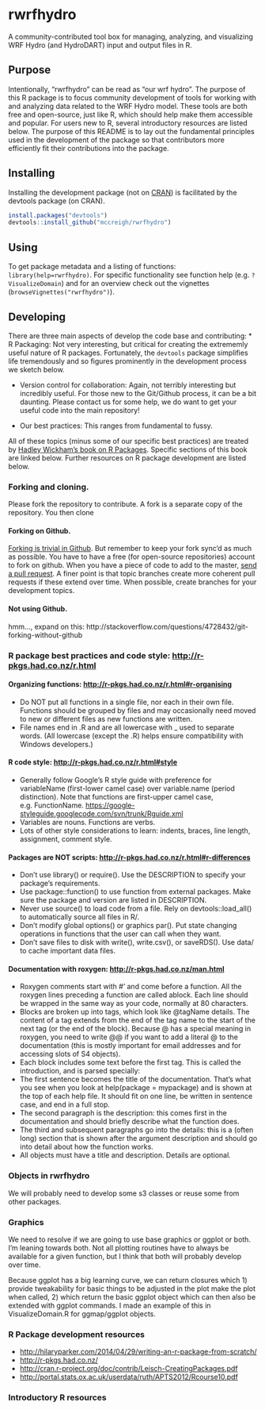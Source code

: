 # rwrfhydro
A community-contributed tool box for managing, analyzing, and visualizing WRF Hydro (and HydroDART) input and output files in R.

## Purpose
Intentionally, “rwrfhydro” can be read as “our wrf hydro”. The purpose of this R package is to focus community development of tools for working with and analyzing data related to the WRF Hydro model. These tools are both free and open-source, just like R, which should help make them accessible and popular. For users new to R, several introductory resources are listed below. 
The purpose of this README is to lay out the fundamental principles used in the development of the package so that contributors more efficiently fit their contributions into the package. 

## Installing
Installing the development package (not on [CRAN](http://cran.r-project.org/)) is facilitated by the devtools package (on CRAN).
``` R
install.packages("devtools")
devtools::install_github("mccreigh/rwrfhydro")
```

## Using
To get package metadata and a listing of functions: `library(help=rwrfhydro)`.
For specific functionality see function help (e.g. `?VisualizeDomain`) and for an overview check out the vignettes (`browseVignettes("rwrfhydro")`).

## Developing
There are three main aspects of develop the code base and contributing:
* R Packaging: Not very interesting, but critical for creating the extrememly useful nature of R packages. Fortunately, the `devtools` package simplifies life tremendously and so figures prominently in the development process we sketch below.

* Version control for collaboration: Again, not terribly interesting but incredibly useful. For those new to the Git/Github process, it can be a bit daunting. Please contact us for some help, we do want to get your useful code into the main repository!

* Our best practices: This ranges from fundamental to fussy. 

All of these topics (minus some of our specific best practices) are treated by [Hadley Wickham’s book on R Packages](http://r-pkgs.had.co.nz/). Specific sections of this book are linked below. Further resources on R package development are listed below. 

### Forking and cloning.
Please fork the repository to contribute. A fork is a separate copy of the repository. You then clone 

#### Forking on Github. 
[Forking is trivial in Github](https://help.github.com/articles/fork-a-repo/). But remember to keep your fork sync'd as much as possible. You have to have a free (for open-source repositories) account to fork on github. When you have a piece of code to add to the master, [send a pull request](https://help.github.com/articles/using-pull-requests/). A finer point is that topic branches create more coherent pull requests if these extend over time. When possible, create branches for your development topics.

#### Not using Github.
hmm..., expand on this: http://stackoverflow.com/questions/4728432/git-forking-without-github

### R package best practices and code style: [http://r-pkgs.had.co.nz/r.html](http://r-pkgs.had.co.nz/r.html)

#### Organizing functions: [http://r-pkgs.had.co.nz/r.html#r-organising](http://r-pkgs.had.co.nz/r.html#r-organising)
* Do NOT put all functions in a single file, nor each in their own file. Functions should be grouped by files and may occasionally need moved to new or different files as new functions are written.
* File names end in .R and are all lowercase with _ used to separate words. (All lowercase (except the .R) helps ensure compatibility with Windows developers.)

#### R code style: [http://r-pkgs.had.co.nz/r.html#style](http://r-pkgs.had.co.nz/r.html#style)
* Generally follow Google’s R style guide with preference for variableName (first-lower camel case) over variable.name (period distinction). Note that functions are first-upper camel case, e.g. FunctionName.  [https://google-styleguide.googlecode.com/svn/trunk/Rguide.xml](https://google-styleguide.googlecode.com/svn/trunk/Rguide.xml)
* Variables are nouns. Functions are verbs.
* Lots of other style considerations to learn: indents, braces, line length, assignment, comment style.

#### Packages are NOT scripts: [http://r-pkgs.had.co.nz/r.html#r-differences](http://r-pkgs.had.co.nz/r.html#r-differences)
* Don’t use library() or require(). Use the DESCRIPTION to specify your package’s requirements.
* Use package::function() to use function from external packages. Make sure the package and version are listed in DESCRIPTION.
* Never use source() to load code from a file. Rely on devtools::load_all() to automatically source all files in R/.
* Don’t modify global options() or graphics par(). Put state changing operations in functions that the user can call when they want.
* Don’t save files to disk with write(), write.csv(), or saveRDS(). Use data/ to cache important data files.

#### Documentation with roxygen: [http://r-pkgs.had.co.nz/man.html](http://r-pkgs.had.co.nz/man.html)
* Roxygen comments start with #' and come before a function. All the roxygen lines preceding a function are called ablock. Each line should be wrapped in the same way as your code, normally at 80 characters.
* Blocks are broken up into tags, which look like @tagName details. The content of a tag extends from the end of the tag name to the start of the next tag (or the end of the block). Because @ has a special meaning in roxygen, you need to write @@ if you want to add a literal @ to the documentation (this is mostly important for email addresses and for accessing slots of S4 objects).
* Each block includes some text before the first tag. This is called the introduction, and is parsed specially:
* The first sentence becomes the title of the documentation. That’s what you see when you look at help(package = mypackage) and is shown at the top of each help file. It should fit on one line, be written in sentence case, and end in a full stop.
* The second paragraph is the description: this comes first in the documentation and should briefly describe what the function does.
* The third and subsequent paragraphs go into the details: this is a (often long) section that is shown after the argument description and should go into detail about how the function works.
* All objects must have a title and description. Details are optional.

### Objects in rwrfhydro
We will probably need to develop some s3 classes or reuse some from other packages.

### Graphics
We need to resolve if we are going to use base graphics or ggplot or both. 
I’m leaning towards both. Not all plotting routines have to always be available for a given function, but I think that both will probably develop over time. 

Because ggplot has a big learning curve, we can return closures which 1) provide tweakability for basic things to be adjusted in the plot make the plot when called, 2) which return the basic ggplot object which can then also be extended with ggplot commands. I made an example of this in VisualizeDomain.R for ggmap/ggplot objects.

### R Package development resources
* [http://hilaryparker.com/2014/04/29/writing-an-r-package-from-scratch/](http://hilaryparker.com/2014/04/29/writing-an-r-package-from-scratch/)
* [http://r-pkgs.had.co.nz/](http://r-pkgs.had.co.nz/)
* [http://cran.r-project.org/doc/contrib/Leisch-CreatingPackages.pdf](http://cran.r-project.org/doc/contrib/Leisch-CreatingPackages.pdf)
* [http://portal.stats.ox.ac.uk/userdata/ruth/APTS2012/Rcourse10.pdf](http://portal.stats.ox.ac.uk/userdata/ruth/APTS2012/Rcourse10.pdf)

### Introductory R resources
